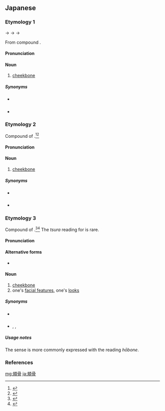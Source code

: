 ==Japanese==

===Etymology 1===
{{ja-kanjitab|yomi=o|きょう|こつ}}
{{IPAchar|/kepukotu/}} → {{IPAchar|/keɸukot͡su/}} → {{IPAchar|/keukot͡su/}} → {{IPAchar|/kjoːkot͡su/}}

From {{etyl|ltc|ja|sort=きょうこつ}} compound {{m|zh|頰骨|tr=kiep? kwot|lit=cheek + bone}}.

====Pronunciation====
{{ja-pron|yomi=kanon|きょうこつ|acc=1|acc_ref=DJR}}

====Noun====
{{ja-noun|きょうこつ|kyu=頰骨|hhira=けふこつ}}

# [[cheekbone]]

=====Synonyms=====
* {{ja-r|顴骨|かんこつ}} {{qualifier|less common, more formal}}
* {{ja-r|頬骨|ほおぼね}} {{qualifier|see below; more common}}

===Etymology 2===
{{ja-kanjitab|yomi=k|ほお|ほね|k2=ぼね|r=y}}
Compound of {{compound|lang=ja|sort=ほおぼね|頬|tr1=hō|t1=cheek, jaw|骨|tr2=hone|t2=bone}}.<ref name="KDJ">{{R:Kokugo Dai Jiten}}</ref><ref name="DJR">{{R:Daijirin}}</ref> {{rendaku2|sort=ほおぼね|hone|bone}}

====Pronunciation====
{{ja-pron|yomi=k|ほおぼね|acc=0|acc_ref=DJR}}

====Noun====
{{ja-noun|ほおぼね|kyu=頰骨|hhira=ほほぼね}}

# [[cheekbone]]

=====Synonyms=====
* {{ja-r|頬骨|きょうこつ}} {{qualifier|less common, more formal}}
* {{ja-r|顴骨|かんこつ}} {{qualifier|less common, even more formal}}

===Etymology 3===
{{ja-kanjitab|yomi=k|つら|ほね|k2=ぼね|r=y}}
Compound of {{compound|lang=ja|sort=つらぼね|頬|tr1=tsura|t1=face; cheek|骨|tr2=hone|t2=bone}}.<ref name="KDJ">{{R:Kokugo Dai Jiten}}</ref><ref name="DJR">{{R:Daijirin}}</ref> {{rendaku2|sort=つらぼね|hone|bone}} The ''tsura'' reading for {{ja-l|頬}} is rare.

====Pronunciation====
{{ja-pron|yomi=k|つらぼね|acc=0|acc_ref=DJR}}

====Alternative forms====
* {{ja-l|面骨}} {{qualifier|more common spelling}}

====Noun====
{{ja-noun|つらぼね|kyu=頰骨}}

# [[cheekbone]]
# one's [[facial features]], one's [[looks]]

=====Synonyms=====
* {{sense|cheekbone}} {{ja-r|頬骨|きょうこつ}} {{qualifier|see above; more formal}}
* {{sense|features}} {{ja-r|顔付き|かおつき}}, {{ja-r|顔立ち|かおだち}}, {{ja-r|面立ち|おもだち}}

=====Usage notes=====
The {{m|en|cheekbone}} sense is more commonly expressed with the reading ''hōbone''.

===References===
<references/>

[[mg:頬骨]]
[[ja:頬骨]]